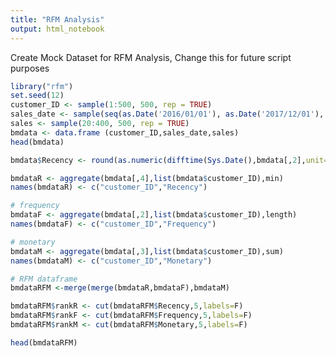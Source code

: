 ```yaml
---
title: "RFM Analysis"
output: html_notebook
---
```



Create Mock Dataset for RFM Analysis, Change this for future script purposes
```r
library("rfm")
set.seed(12)
customer_ID <- sample(1:500, 500, rep = TRUE)
sales_date <- sample(seq(as.Date('2016/01/01'), as.Date('2017/12/01'), by="day"), 500)
sales <- sample(20:400, 500, rep = TRUE)
bmdata <- data.frame (customer_ID,sales_date,sales)
head(bmdata)
```

```r
bmdata$Recency <- round(as.numeric(difftime(Sys.Date(),bmdata[,2],unit="days")))

```


```r
bmdataR <- aggregate(bmdata[,4],list(bmdata$customer_ID),min)
names(bmdataR) <- c("customer_ID","Recency")
```

```r
# frequency
bmdataF <- aggregate(bmdata[,2],list(bmdata$customer_ID),length)
names(bmdataF) <- c("customer_ID","Frequency")
```

```r
# monetary
bmdataM <- aggregate(bmdata[,3],list(bmdata$customer_ID),sum)
names(bmdataM) <- c("customer_ID","Monetary")

```

```r
# RFM dataframe
bmdataRFM <-merge(merge(bmdataR,bmdataF),bmdataM)

bmdataRFM$rankR <- cut(bmdataRFM$Recency,5,labels=F)
bmdataRFM$rankF <- cut(bmdataRFM$Frequency,5,labels=F)
bmdataRFM$rankM <- cut(bmdataRFM$Monetary,5,labels=F)

```

```r

head(bmdataRFM)
```